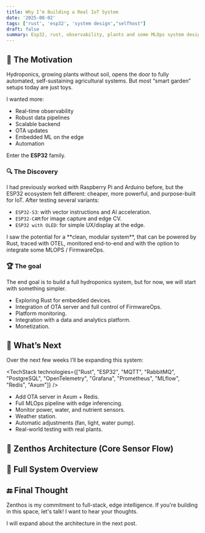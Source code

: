```yaml
---
title: Why I’m Building a Real IoT System
date: '2025-08-02'
tags: ['rust', 'esp32', 'system design',"selfhost"]
draft: false
summary: Esp32, rust, observability, plants and some MLOps system design.
---
```


## 🌱 The Motivation

Hydroponics, growing plants without soil, opens the door to fully automated, self-sustaining agricultural systems. But most “smart garden” setups today are just toys.

I wanted more:

- Real-time observability
- Robust data pipelines
- Scalable backend
- OTA updates
- Embedded ML on the edge
- Automation

Enter the **ESP32** family.

### 🔍 The Discovery

I had previously worked with Raspberry Pi and Arduino before, but the ESP32 ecosystem felt different: cheaper, more powerful, and purpose-built for IoT. After testing several variants:

- `ESP32-S3`: with vector instructions and AI acceleration.
- `ESP32-CAM`:for image capture and edge CV.
- `ESP32 with OLED`: for simple UX/display at the edge.

<Callout type="note">
I saw the potential for a **clean, modular system**, that can be powered by Rust, traced with OTEL, monitored end-to-end and with the option to integrate some MLOPS / FirmwareOps.
</Callout>

### 🏆 The goal

The end goal is to build a full hydroponics system, but for now, we will start with something simpler.

- Exploring Rust for embedded devices.
- Integration of OTA server and full control of FirmwareOps.
- Platform monitoring.
- Integration with a data and analytics platform.
- Monetization.

## 🚧 What’s Next

Over the next few weeks I’ll be expanding this system:

<TechStack technologies={["Rust", "ESP32", "MQTT", "RabbitMQ", "PostgreSQL", "OpenTelemetry", "Grafana", "Prometheus", "MLflow", "Redis", "Axum"]} />

- Add OTA server in Axum + Redis.
- Full MLOps pipeline with edge inferencing.
- Monitor power, water, and nutrient sensors.
- Weather station.
- Automatic adjustments (fan, light, water pump).
- Real-world testing with real plants.

## 🧠 Zenthos Architecture (Core Sensor Flow)

<Diagram name="zenthos_1" />

## 🧱 Full System Overview

<Diagram name="zenthos_2" />

## 🔚 Final Thought

Zenthos is my commitment to full-stack, edge intelligence.
If you're building in this space, let's talk! I want to hear your thoughts.

I will expand about the architecture in the next post.
